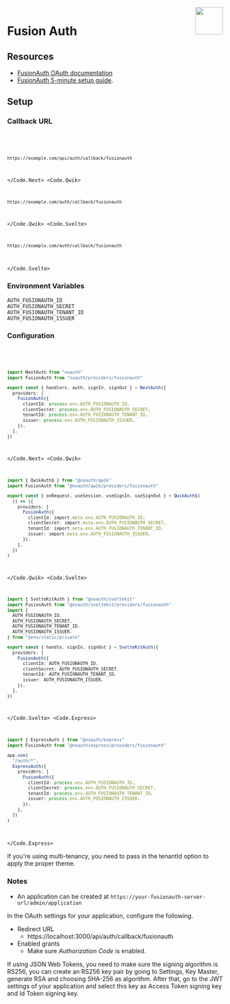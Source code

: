 
<img align="right" src="/img/providers/fusionauth.svg" height="64" width="64" />

# Fusion Auth

## Resources

- [FusionAuth OAuth documentation](https://fusionauth.io/docs/v1/tech/oauth/)
- [FusionAuth 5-minute setup guide](https://fusionauth.io/docs/v1/tech/5-minute-setup-guide).

## Setup

### Callback URL

<Code>
  <Code.Next>

```bash
https://example.com/api/auth/callback/fusionauth
```

  </Code.Next>
  <Code.Qwik>

```bash
https://example.com/auth/callback/fusionauth
```

  </Code.Qwik>
  <Code.Svelte>

```bash
https://example.com/auth/callback/fusionauth
```

  </Code.Svelte>
</Code>

### Environment Variables

```
AUTH_FUSIONAUTH_ID
AUTH_FUSIONAUTH_SECRET
AUTH_FUSIONAUTH_TENANT_ID
AUTH_FUSIONAUTH_ISSUER
```

### Configuration

<Code>
  <Code.Next>

```ts filename="/auth.ts"
import NextAuth from "nxauth"
import FusionAuth from "nxauth/providers/fusionauth"

export const { handlers, auth, signIn, signOut } = NextAuth({
  providers: [
    FusionAuth({
      clientId: process.env.AUTH_FUSIONAUTH_ID,
      clientSecret: process.env.AUTH_FUSIONAUTH_SECRET,
      tenantId: process.env.AUTH_FUSIONAUTH_TENANT_ID,
      issuer: process.env.AUTH_FUSIONAUTH_ISSUER,
    }),
  ],
})
```

  </Code.Next>
  <Code.Qwik>
  
```ts filename="/src/routes/plugin@nxauth.ts"
import { QwikAuth$ } from "@nxauth/qwik"
import FusionAuth from "@nxauth/qwik/providers/fusionauth"

export const { onRequest, useSession, useSignIn, useSignOut } = QwikAuth$(
  () => ({
    providers: [
      FusionAuth({
        clientId: import.meta.env.AUTH_FUSIONAUTH_ID,
        clientSecret: import.meta.env.AUTH_FUSIONAUTH_SECRET,
        tenantId: import.meta.env.AUTH_FUSIONAUTH_TENANT_ID,
        issuer: import.meta.env.AUTH_FUSIONAUTH_ISSUER,
      }),
    ],
  })
)
```

  </Code.Qwik>
  <Code.Svelte>

```ts filename="/src/auth.ts"
import { SvelteKitAuth } from "@nxauth/sveltekit"
import FusionAuth from "@nxauth/sveltekit/providers/fusionauth"
import {
  AUTH_FUSIONAUTH_ID,
  AUTH_FUSIONAUTH_SECRET,
  AUTH_FUSIONAUTH_TENANT_ID,
  AUTH_FUSIONAUTH_ISSUER,
} from "$env/static/private"

export const { handle, signIn, signOut } = SvelteKitAuth({
  providers: [
    FusionAuth({
      clientId: AUTH_FUSIONAUTH_ID,
      clientSecret: AUTH_FUSIONAUTH_SECRET,
      tenantId: AUTH_FUSIONAUTH_TENANT_ID,
      issuer: AUTH_FUSIONAUTH_ISSUER,
    }),
  ],
})
```

  </Code.Svelte>
  <Code.Express>

```ts filename="/src/app.ts"
import { ExpressAuth } from "@nxauth/express"
import FusionAuth from "@nxauth/express/providers/fusionauth"

app.use(
  "/auth/*",
  ExpressAuth({
    providers: [
      FusionAuth({
        clientId: process.env.AUTH_FUSIONAUTH_ID,
        clientSecret: process.env.AUTH_FUSIONAUTH_SECRET,
        tenantId: process.env.AUTH_FUSIONAUTH_TENANT_ID,
        issuer: process.env.AUTH_FUSIONAUTH_ISSUER,
      }),
    ],
  })
)
```

  </Code.Express>
</Code>

<Callout type="warning">
  If you're using multi-tenancy, you need to pass in the tenantId option to
  apply the proper theme.
</Callout>

### Notes

- An application can be created at `https://your-fusionauth-server-url/admin/application`

In the OAuth settings for your application, configure the following.

- Redirect URL
  - https://localhost:3000/api/auth/callback/fusionauth
- Enabled grants
  - Make sure _Authorization Code_ is enabled.

If using JSON Web Tokens, you need to make sure the signing algorithm is RS256, you can create an RS256 key pair by going to Settings, Key Master, generate RSA and choosing SHA-256 as algorithm. After that, go to the JWT settings of your application and select this key as Access Token signing key and Id Token signing key.
